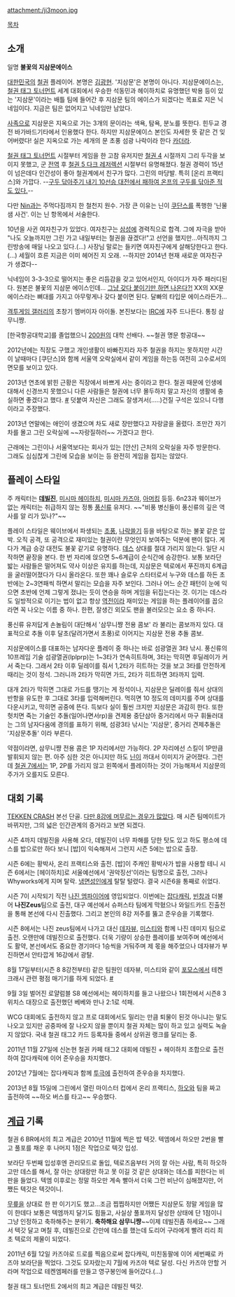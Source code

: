 attachment:/ji3moon.jpg

[[목차]]

== 소개 ==

일명 '''불꽃의 지삼문에이스'''

[[대한민국]]의 [[철권]] 플레이어. 본명은 [[김광현(동명이인)|김광현]]. '지삼문'은 본명이 아니다. 지삼문에이스는, [[철권 태그 토너먼트]] 세계 대회에서 우승한 석동민과 헤이하치로 유명했던 박용 등이 있는 '지삼문'이라는 배틀 팀에 들어간 후 지삼문 팀의 에이스가 되겠다는 목표로 지은 닉네임이다. 지금은 팀은 없어지고 닉네임만 남았다.

[[사족]]으로 지삼문은 지옥으로 가는 3개의 문이라는 색욕, 탐욕, 분노를 뜻한다. 힌두교 경전 바가바드기타에서 인용했다 한다. 하지만 지삼문에이스 본인도 자세한 뜻 같은 건 잊어버렸다! 실은 지옥으로 가는 세개의 문 초풍 섬광 나락이라 한다 [[카더라]].

[[철권 태그 토너먼트]] 시절부터 게임을 한 고참 유저지만 [[철권 4]] 시절까지 그리 두각을 보이지 못했고, 군 [[전역]] 후 [[철권 5 다크 레저렉션]] 시절부터 유명해졌다. 철권 경력이 15년이 넘은데다 인간성이 좋아 철권계에서 친구가 많다. 그린의 마당발. 특히 [온리 프랙티스]와 가깝다. --[http://pann.nate.com/video/213167399 구두 닦아주기 내기 10선승 대전에서 패하여 온프의 구두를 닦아준 적도 있다.]--

다만 [[Nin]]과는 주먹다짐까지 한 철천지 원수. 가장 큰 이유는 닌이 [[쿠단스]]를 폭행한 '닌물샘 사건'. 이는 닌 항목에서 서술한다.

10년을 사귄 여자친구가 있었다. 여자친구는 [[삼성]]에 경력직으로 합격. 그에 자극을 받아 "나도 오늘까지만 그린 가고 내일부터는 철권을 끊겠다!"고 선언을 했지만...아직까지 그린방송에 매일 나오고 있다.(...) 사장님 말로는 들키면 여자친구에게 살해당한다고 한다.(...) 세월이 흐른 지금은 이미 헤어진 지 오래. --하지만 2014년 현재 새로운 여자친구가 생겼다--

닉네임이 3-3-3으로 떨어지는 좋은 리듬감을 갖고 있어서인지, 아이디가 자주 패러디된다. 원본은 불꽃의 지삼문 에이스인데...
[http://tekkencentral.gameshot.net/bbs/zboard.php?id=free&page=2&sn1=&divpage=52&sn=off&ss=on&sc=on&select_arrange=headnum&desc=asc&no=285808 그냥 갖다 붙이기만 하면 나온다?!]
XX의 XX문 에이스라는 뼈대를 가지고 아무렇게나 갖다 붙이면 된다. 달빠의 타입문 에이스라든가...

[[격투게임 갤러리]]의 초창기 멤버이자 아이돌. 본진보다는 [[IRC]]에 자주 드나든다. 통칭 삼무니쨩.

[한국항공대학교]를 졸업했으니 [[200원]]의 대학 선배다. ~~철권 명문 항공대~~

2012년에는 직장도 구했고 개인생활이 바빠진지라 자주 철권을 하지는 못하지만 시간이 날때마다 [쿠단스]와 함께 서울역 오락실에서 같이 게임을 하는등 여전히 고수로서의 면모를 보이고 있다.

2013년 연초에 밝힌 근황은 직장에서 바쁘게 사는 중이라고 한다. 철권 때문에 인생에 대해서 신경쓰지 못했으니 다른 사람들은 철권에 너무 몰두하지 말고 자신의 생활에 충실하면 좋겠다고 했다. [http://gall.dcinside.com/list.php?id=fight_game&no=1349411&page=1&serVal=지삼문에이스&s_type=name&b_type=&ser_pos=-1346274 #] 덧붙여 자신은 그래도 잘생겨서(.....)건질 구석은 있으니 다행이라고 주장했다.

2013년 연말에는 애인이 생겼으며 차도 새로 장만했다고 자랑글을 올렸다. 조만간 자기차를 몰고 그린 오락실에 ~~자랑질하러~~ 가겠다고 한다.

근래에는 그린이나 서울역보다는 회사가 있는 [안산] 근처의 오락실을 자주 방문한다. 그래도 심심찮게 그린에 모습을 보이는 등 완전히 게임을 접지는 않았다.

== 플레이 스타일 ==

주 캐릭터는 '''[[데빌진]]''', [[미시마 헤이하치]], [[미시마 카즈야]], [[아머킹]] 등등. 6n23과 웨이브가 없는 캐릭터는 취급하지 않는 정통 [[풍신류]] 유저다. ~~"비풍 병신들이 풍신류의 깊은 역사를 알 리가 있나?"~~

플레이 스타일은 웨이브에서 파생되는 [[초풍]], [[나락쓸기]] 등을 바탕으로 하는 불꽃 같은 압박. 오직 공격, 또 공격으로 재미있는 철권이란 무엇인지 보여주는 덕분에 팬이 많다. 게다가 계급 승강 대전도 불꽃 같기로 유명하다. [[데스]] 상대를 절대 가리지 않는다. 일단 시작하면 끝장을 본다. 한 번 자리에 앉으면 5~6계급이 순식간에 승강한다. 보통 보라단 밟는 사람들은 떨어져도 약사 이상은 유지를 하는데, 지삼문은 텍로에서 푸진까지 6계급을 굴러떨어졌다가 다시 올라온다. 또한 꽤나 슬로우 스타터로서 누구와 데스를 하든 초반에는 2~3연패씩 하면서 말리는 모습을 자주 보인다. 그러나 어느 순간 패턴이 눈에 익으면 초반에 언제 그렇게 졌냐는 듯이 연승을 하며 게임을 뒤집는다는 것. 이기는 데스라도 일방적으로 이기는 법이 없고 항상 [[역전]]이라 재미있는 게임을 하는 플레이어를 꼽으라면 꼭 나오는 이름 중 하나. 한편, 잘생긴 외모도 팬을 불러모으는 요소 중 하나다.

풍신류 유저답게 손놀림이 대단해서 '삼무니쨩 전용 콤보' 라 불리는 콤보까지 있다. 대표적으로 추돌 이후 달초(달려가면서 초풍)로 이어지는 지삼문 전용 추돌 콤보.

지삼문에이스를 대표하는 남자다운 플레이 중 하나는 바로 섬광열권 3타 낚시. 풍신류의 10프레임 기술 섬광열권(lplprp)는 1~3타가 연속히트하며, 3타는 막히면 후딜레이가 커서 죽는다. 그래서 2타 이후 딜레이를 줘서 1,2타가 히트하는 것을 보고 3타를 안전하게 때리는 것이 정석. 그러니까 2타가 막히면 가드, 2타가 히트하면 3타까지 입력.

대개 2타가 막히면 그대로 가드를 땡기는 게 정석이나, 지삼문은 딜레이를 줘서 상대의 반항을 유도한 후 그대로 3타를 입력해버린다. 먹히면 10 정도의 데미지를 주며 상대를 다운시키고, 막히면 공중에 뜬다. 득보다 실이 훨씬 크지만 지삼문은 과감히 한다. 또한 헛치면 죽는 기술인 추돌(일어나면서rp)을 견제용 중단삼아 중거리에서 마구 휘둘러대는 그의 남자다움에 경의를 표하기 위해, 섬광3타 낚시는 '지삼문', 중거리 견제추돌은 '지삼문추돌' 이라 부른다.

약점이라면, 삼무니쨩 전용 콤은 1P 자리에서만 가능하다. 2P 자리에선 스킬이 1P만큼 발휘되지 않는 편. 아주 심한 것은 아니지만 하도 [[닌]]이 까대서 이미지가 굳어졌다. 그런데 [[철권 7]]에서는 1P, 2P를 가리지 않고 왼쪽에서 플레이하는 것이 가능해져서 지삼문의 주가가 오를지도 모른다.

== 대회 기록 ==

[[TEKKEN CRASH]] 본선 단골. [[락라인|다만 8강에 머무르는 경우가 많았다]]. 매 시즌 팀메이트가 바뀌지만, 그의 넓은 인간관계의 증거라고 보면 되겠다.

시즌 4까지 데빌진을 사용해 오다, 데빌진이 너무 파해를 당한 탓도 있고 하도 평소에 데스를 밥으로만 하다 보니 [밥]이 익숙해져서 그런지 시즌 5에는 밥으로 출장.

시즌 6에는 황박사, 온리 프랙티스와 출전. [밥]이 주캐인 황박사가 밥을 사용할 테니 시즌 6에서는 [헤이하치]로 서울예선에서 '권악징선'이라는 팀명으로 출전, 그러나 Whyworks에게 지며 탈락. [[냉면성인]]에게 탈탈 털렸다. 결국 시즌6을 통째로 쉬었다.

시즌 7이 시작되기 직전 [[나진 엠파이어]]에 영입되었다. 이번에는 [[잡다캐릭]], [[빈창]]과 더불어 '''나진Zeus'''팀으로 출전, 대구 예선에서 슈퍼스타 팀에게 막혔으나 와일드카드 진출전을 통해 본선에 다시 진출했다. 그리고 본인의 8강 저주를 뚫고 준우승을 기록했다.

시즌 8에서는 나진 zeus팀에서 나가고 대신 [[데자뷰]], [[미스티]]와 함께 나진 데미지 팀으로 출전. 오랜만에 데빌진으로 출전했다. 더욱 기량이 상승한 플레이를 보여주며 예선에서도 활약, 본선에서도 중요한 경기마다 1승씩을 거둬주며 제 몫을 해주었으나 데자뷰가 부진하면서 안타깝게 16강에서 광탈.

8월 17일부터(시즌 8 8강전부터) 같은 팀원인 데자뷰, 미스티와 같이 [[포모스]]에서 테켄크래시 관련 평점 매기기를 하게 되었다. [http://www.fomos.kr/board/board.php?mode=read&keyno=119998&db=issue #]

9월 3일 벌어진 로얄럼블 S8 예선에서는 헤이하치를 들고 나왔으나 1회전에서 시즌8 3위치스 대장으로 출전했던 베베와 만나 2:1로 석패.

WCG 대회에도 출전하지 않고 프로 대회에서도 밀리는 만큼 퇴물이 된것 아니냐는 말도 나오고 있지만 공중파에 잘 나오지 않을 뿐이지 철권 자체는 많이 하고 있고 실력도 녹슬지 않았다. 국내 철권 태그2 카드 등록자들 중에서 상위권 랭크를 달리는 중.

2011년 11월 27일에 신논현 철권 카페 태그2 대회에 데빌진 + 헤이하치 조합으로 출전하여 잡다캐릭에 이어 준우승을 차지했다.

2012년 7월에는 잡다캐릭과 함께 [[투극]]에 출전하여 준우승을 차지했다.

2013년 8월 15일에 그린에서 열린 마이스터 컵에서 온리 프랙티스, [[하오]]와 팀을 짜고 출전하여 ~~하오 버스를 타고~~ 우승했다.

== [[철권의 계급|계급]] 기록 ==

철권 6 BR에서의 최고 계급은 2010년 11월에 찍은 밥 텍갓. 텍엠에서 하오만 2번을 빨고 풀포를 채운 후 나머지 1점은 작업으로 텍갓 입성. 

보라단 두번째 입성후엔 관리모드로 돌입, 텍로즈음부터 거의 잘 아는 사람, 특히 하오하고만 데스를 해서, 잘 아는 상대랑만 하고 못 이길 것 같은 상대와는 데스를 피한다는 비판을 들었다. 텍엠 이후로는 정말 하오만 계속 빨아서 더욱 그런 비난이 심해졌지만, 어쨌든 텍갓은 텍갓이니.

[[무릎]]을 상대로 한 판 이기기도 했고...조금 찝찝하지만 어쨌든 지삼문도 정말 게임을 많이 한데다 보통은 텍엠까지 달기도 힘들고, 사실상 풀포까지 달성한 상태에 단 1점이니 그냥 인정하고 축하해주는 분위기. '''축하해요 삼무니쨩'''~~이제 데빌진좀 하세요~~ 그래서 텍갓 달고 며칠 후, 데빌진으로 간만에 데스를 했는데 도리어 구라에게 빨려 리리 최초 텍로의 제물이 되었다.

2011년 6월 12일 카즈야로 드로를 찍음으로써 잡다캐릭, 미친동팔에 이어 세번째로 카즈야 보라단을 찍었다. 그것도 모자랐는지 7월에 카즈야 텍로 달성. 다신 카즈야 안할 거라며 작업으로 테켄엠페러를 만들고 영구봉인에 들어갔다.(...)

철권 태그 토너먼트 2에서의 최고 계급은 데빌진 텍갓.
